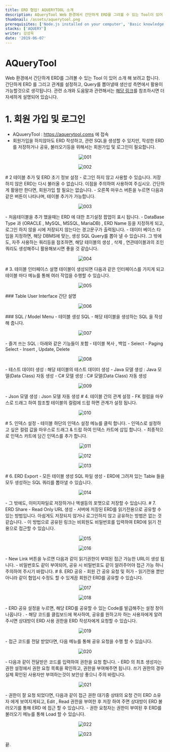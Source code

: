 ---
title: ERD 협업! AQUERYTOOL 소개
description: AQueryTool Web 환경에서 간단하게 ERD를 그려볼 수 있는 Tool이 있어 소개 해보려고 합니다
thumbnail: /assets/aquerytool.png
prerequisites: ['Node.js installed on your computer', 'Basic knowledge working with Next.js and TypeScript']
stacks: ['AQUERY']
writer: 강성욱
date: '2019-06-07'
---

# AQueryTool

<p>Web 환경에서 간단하게 ERD를 그려볼 수 있는 Tool 이 있어 소개 해 보려고 합니다. 간단하게 ERD 를 그리고 관계를 설정하고, Query를 뽑아낼때 생산성 측면에서 활용이 가능할것으로 생각됩니다. 관련 소개와 도움말과 관련해서는 <span><a className="a-custom" href="https://aquerytool.com/help/index/">해당 링크</a></span>를 참조하시면 더 자세하게 설명되어 있습니다.</p>

# 1. 회원 가입 및 로그인

- AQuueryTool : <span><a className="a-custom" href="https://aquerytool.com/">https://aquerytool.coms</a></span> 에 접속
- 회원가입을 하지않아도 ERD 작성하고, 관련 SQL을 생성할 수 있지만, 작성한 ERD를 저장하거나 공유, 불러오기등을 위해서는 회원가입 및 로그인이 필요합니다.
<p align="center">
<img src={`/20190607_SWK_AQUERYTOOL/001.png`} alt="001"/>
</p>
<p align="center">
<img src={`/20190607_SWK_AQUERYTOOL/002.png`} alt="002"/>
</p>
# 2 테이블 추가 및 ERD 초기 정보 설정
- 로그인 하지 않고 사용할 수 있습니다. 저장하지 않은 ERD는 다시 불러올 수 없습니다. 이점을 주의하여 사용하여 주십시오. 간단하게 활용만 한다면, 회원가입 할 필요는 없습니다.
- 오른쪽 마우스 버튼을 누르면 다음과 같은 버튼이 나타나며, 테이블 추가가 가능합니다.
<p align="center">
<img src={`/20190607_SWK_AQUERYTOOL/003.png`} alt="003"/>
</p>
- 처음테이블을 추가 했을때는 ERD 에 대한 초기설정 팝업이 표시 됩니다.
- DataBase Type 과 (ORACLE , MySQL, MSSQL, MariaDB) , ERD Name 등을 지정하게 되고, 로그인 하지 않을 시에 저장되지 않는다는 경고문구가 출력됩니다.
- 데이터 베이스 타입을 지정하면, 해당 DBMS에 맞는, 생성 SQL Query를 뽑아 낼 수 있습니다. 그 밖에도, 자주 사용하는 쿼리등을 참조하면, 해당 테이블의 생성 , 삭제 , 연관테이블과의 조인 쿼리도 생성해주니 활용해보시면 좋을 것 같습니다.
<p align="center">
<img src={`/20190607_SWK_AQUERYTOOL/004.png`} alt="004"/>
</p>
# 3. 테이블 인터페이스 설명
테이블이 생성되면 다음과 같은 인터페이스를 가지게 되고 테이블 마다 메뉴를 통해 여러 작업을 수행할 수 있습니다.
<p align="center">
<img src={`/20190607_SWK_AQUERYTOOL/005.png`} alt="005"/>
</p>
### Table User Interface 간단 설명
<p align="center">
<img src={`/20190607_SWK_AQUERYTOOL/006.png`} alt="006"/>
</p>
### SQL / Model Menu
- 테이블 생성 SQL - 해당 테이블을 생성하는 SQL 을 작성해 줍니다.
<p align="center">
<img src={`/20190607_SWK_AQUERYTOOL/007.png`} alt="007"/>
</p>
- 즐겨 쓰는 SQL : 아래와 같은 기능들이 포함
    - 테이블 복사 , 백업
    - Select
    - Paging Select
    - Insert , Update, Delete

<p align="center">
<img src={`/20190607_SWK_AQUERYTOOL/008.png`} alt="008"/>
</p>
- 테스트 데이터 생성 : 해당 테이블의 테스트 데이터 생성
- Java 모델 생성 : Java 모델(Data Class) 자동 생성
- C# 모델 생성 : C# 모델(Data Class) 자동 생성
<p align="center">
<img src={`/20190607_SWK_AQUERYTOOL/009.png`} alt="009"/>
</p>
- Json 모델 생성 : Json 모델 자동 생성
# 4. 테이블 간의 관계 설정
- FK 컬럼을 마우스로 드래그 하여 참조할 테이블의 컬럼에 드랍 하면 관계가 설정 됩니다.
<p align="center">
<img src={`/20190607_SWK_AQUERYTOOL/010.png`} alt="010"/>
</p>
# 5. 인덱스 설정
- 테이블 하단의 인덱스 설정 메뉴를 클릭 합니다.
- 인덱스로 설정하고 싶은 컬럼 값을 마우스로 드래그 & 드랍 하여 인덱스 카트에 삽입 합니다.
- 최종적으로 인덱스 카트에 담긴 인덱스를 추가 합니다.
<p align="center">
<img src={`/20190607_SWK_AQUERYTOOL/011.png`} alt="011"/>
</p>
<p align="center">
<img src={`/20190607_SWK_AQUERYTOOL/012.png`} alt="012"/>
</p>
<p align="center">
<img src={`/20190607_SWK_AQUERYTOOL/013.png`} alt="013"/>
</p>
# 6. ERD Export - 모든 테이블 생성 SQL 파일 생성
- ERD에 그려져 있는 Table 들을 모두 생성하는 SQL 쿼리를 뽑아낼 수 있습니다.
<p align="center">
<img src={`/20190607_SWK_AQUERYTOOL/014.png`} alt="014"/>
</p>
- 그 밖에도, 이미지파일로 저장하거나 엑셀등의 포맷으로 저장할 수 있습니다.
# 7. ERD Share - Read Only URL 생성
- 서버에 저장된 ERD를 읽기전용으로 공유할 수 있는 방법입니다. 아쉽게도 저장되지 않거나 로그인하지 않고 공유하는 방법은 없는 것 같습니다.
- 이 방법으로 공유된 링크는 비회원도 비밀번호를 입력하여 ERD에 읽기 전용으로 접근할 수 있습니다.
<p align="center">
<img src={`/20190607_SWK_AQUERYTOOL/015.png`} alt="015"/>
</p>
<p align="center">
<img src={`/20190607_SWK_AQUERYTOOL/016.png`} alt="016"/>
</p>
- New Link 버튼을 누르면 다음과 같이 읽기권한이 부여된 접근 가능한 URL이 생성 됩니다.
- 비밀번호도 같이 부여되어, 공유 시 비밀번호도 같이 알려주어야 접근 가능 하니 주의하여 주시기 바랍니다.
# 8. ERD 공유 - 회원 간 공유 요청 및 허가
- 읽기전용 뿐만 아니라 같이 협업시 수정도 할 수 있게끔 회원간 ERD를 공유할 수 있습니다.
<p align="center">
<img src={`/20190607_SWK_AQUERYTOOL/017.png`} alt="017"/>
</p>
<p align="center">
<img src={`/20190607_SWK_AQUERYTOOL/018.png`} alt="018"/>
</p>
- ERD 공유 설정을 누르면, 해당 ERD를 공유할 수 있는 Code를 발급해주는 설정 창이 나옵니다 .
- 해당 코드를 클립보드에 복사하여, 공유를 원하고자 하는 사용자에게 알려주시면 상대방이 ERD 사용 권한을 ERD 작성자에게 요청할 수 있습니다.
<p align="center">
<img src={`/20190607_SWK_AQUERYTOOL/019.png`} alt="019"/>
</p>
- 접근 코드를 전달 받았다면, 다음 메뉴를 통해 공유 요청을 수행 할 수 있습니다.
<p align="center">
<img src={`/20190607_SWK_AQUERYTOOL/020.png`} alt="020"/>
</p>
- 다음과 같이 전달받은 코드를 입력하여 권한을 요청 합니다.
- ERD 의 최초 생성자는 권한 설정에서 권한 요청 목록을 확인하고, 권한을 부여해주면 됩니다. 쓰기 권한의 경우 실제 확인된 사용자만 부여하는것이 보안상 좋으니 주의 바랍니다.
<p align="center">
<img src={`/20190607_SWK_AQUERYTOOL/021.png`} alt="021"/>
</p>
- 권한이 잘 요청 되었다면, 다음과 같이 접근 권한 대기중 상태의 요청 건이 ERD 소유자 에게 보여지게되고, Edit , Read 권한을 부여한 후 저장 하여 주면 상대방이 ERD 불러오기를 통해 ERD 에 접근 할 수 있습니다.
- 권한 요청자는 권한이 부여된 후 ERD를 불러오기 메뉴를 통해 Load 할 수 있습니다.
<p align="center">
<img src={`/20190607_SWK_AQUERYTOOL/022.png`} alt="022"/>
</p>
<p align="center">
<img src={`/20190607_SWK_AQUERYTOOL/023.png`} alt="023"/>
</p>
끝.